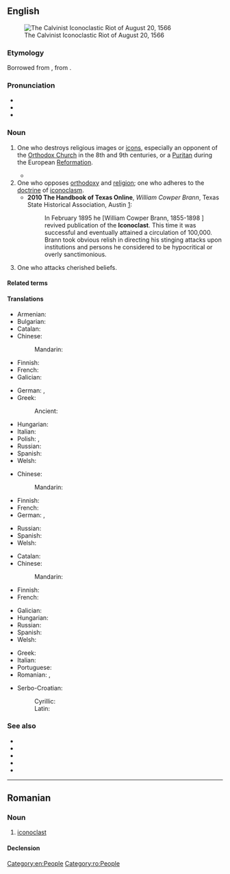 ==English==
{{was wotd|2006|October|20}}
[[File:Frans Hogenberg - The Calvinist Iconoclastic Riot of August 20, 1566 - WGA11470.jpg|thumb|The Calvinist Iconoclastic Riot of August 20, 1566]]

===Etymology===
Borrowed from {{bor|en|fr|iconoclaste}}, from {{der|en|gkm|εἰκονοκλάστης|lit=image breaker}}.

===Pronunciation===
* {{IPA|en|/aɪˈkɒnəklæst/}}
* {{audio|en|en-us-iconoclast.ogg|Audio (US)}}
* {{audio|en|en-au-iconoclast.ogg|Audio (AU)}}

===Noun===
{{en-noun}}

# {{lb|en|historical|Christianity}} One who destroys religious images or [[icons]], especially an opponent of the [[Orthodox Church]] in the 8th and 9th centuries, or a [[Puritan]] during the European [[Reformation]].
#: {{ant|en|iconodule}}
#* {{quote-book|en|year=2004|author=Eugene TeSelle|section=Iconoclast|title=World Book Encyclopedia, 2004 edition (CD)|passage=In the days of the early Christian church, people who opposed the veneration (reverence) of images were called '''iconoclasts'''.}}
# One who opposes [[orthodoxy]] and [[religion]]; one who adheres to the [[doctrine]] of [[iconoclasm]].
#* '''2010 The Handbook of Texas Online''', ''William Cowper Brann'', Texas State Historical Association, Austin [http://www.tshaonline.org/handbook/online/articles/fbr23]:
#*: In February 1895 he [William Cowper Brann, 1855-1898 ] revived publication of the '''Iconoclast'''. This time it was successful and eventually attained a circulation of 100,000. Brann took obvious relish in directing his stinging attacks upon institutions and persons he considered to be hypocritical or overly sanctimonious.
# {{lb|en|by extension}} One who attacks cherished beliefs.

====Related terms====
{{col3|en
|clast
|clastic
|icon
|iconoclasm
|iconoclastic
}}

====Translations====
{{trans-top|one who destroys religious images or icons}}
* Armenian: {{t+|hy|պատկերամարտ}}
* Bulgarian: {{t+|bg|иконоборец|m}}
* Catalan: {{t+|ca|iconoclasta|m|f}}
* Chinese:
*: Mandarin: {{t-needed|cmn}}
* Finnish: {{t+|fi|kuvainraastaja}}
* French: {{t+|fr|iconoclaste}}
* Galician: {{t|gl|iconoclasta|m|f}}
{{trans-mid}}
* German: {{t|de|Bilderstürmer|m}}, {{t+|de|Ikonoklast|m}}
* Greek:
*: Ancient: {{t|grc|εἰκονοκλάστης|m}}
* Hungarian: {{t|hu|képromboló}}
* Italian: {{t+|it|iconoclasta}}
* Polish: {{t+|pl|ikonoklasta|m}}, {{t|pl|obrazoburca|m}}
* Russian: {{t+|ru|иконобо́рец|m}}
* Spanish: {{t+|es|iconoclasta|m|f}}
* Welsh: {{t|cy|delwdrylliwr|m}}
{{trans-bottom}}

{{trans-top|one who opposes orthodoxy and religion}}
* Chinese:
*: Mandarin: {{t-needed|cmn}}
* Finnish: {{t+|fi|kuvainraastaja}}
* French: {{t+|fr|iconoclaste}}
* German: {{t|de|Bilderstürmer|m}}, {{t+|de|Ikonoklast|m}}
{{trans-mid}}
* Russian: {{t+|ru|иконобо́рец|m}}
* Spanish: {{t+|es|iconoclasta}}
* Welsh: {{t|cy|delwdrylliwr|m}}
{{trans-bottom}}

{{trans-top|one who attacks cherished beliefs}}
* Catalan: {{t+|ca|iconoclasta|m|f}}
* Chinese:
*: Mandarin: {{t-needed|cmn}}
* Finnish: {{t+|fi|kerettiläinen}}
* French: {{t+|fr|iconoclaste}}
{{trans-mid}}
* Galician: {{t|gl|iconoclasta|m|f}}
* Hungarian: {{t|hu|polgárpukkasztó}}
* Russian: {{t+|ru|иконобо́рец|m}}
* Spanish: {{t+|es|iconoclasta|m|f}}
* Welsh: {{t|cy|delwdrylliwr|m}}
{{trans-bottom}}

{{checktrans-top}}
* Greek: {{t+check|el|εικονοκλάστης}}
* Italian: {{t+check|it|iconoclasta|m|f}}
* Portuguese: {{t+check|pt|iconoclasta|m|f}}
* Romanian: {{t+check|ro|iconoclast|m}}, {{t+|ro|iconoclastă|f}}
{{trans-mid}}
* Serbo-Croatian:
*: Cyrillic: {{t-check|sh|иконокласт}}
*: Latin: {{t+|sh|ikonoklast}}
{{trans-bottom}}

===See also===
* {{l|en|antichrist}}
* {{l|en|rebel}}
* {{l|en|radical}}
* {{l|en|dissenter}}
* {{l|en|contrarian}}

[[Category:en:People]]

----

==Romanian==

===Noun===
{{ro-noun|m|iconoclaști|f=iconoclastă}}

# [[#English|iconoclast]]

====Declension====
{{ro-noun-m|pl=iconoclaști}}

[[Category:ro:People]]